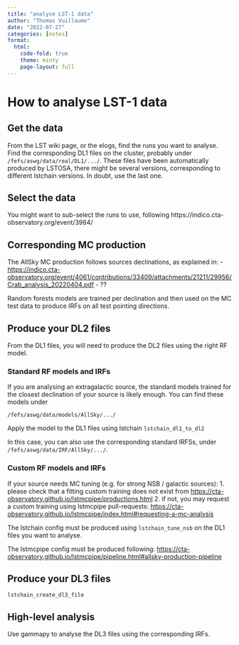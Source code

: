 ```yaml
---
title: "analyse LST-1 data"
author: "Thomas Vuillaume"
date: "2022-07-27"
categories: [notes]
format:
  html:
    code-fold: true
    theme: minty
    page-layout: full
---
```



# How to analyse LST-1 data

## Get the data

From the LST wiki page, or the elogs, find the runs you want to analyse.
Find the corresponding DL1 files on the cluster, probably under `/fefs/aswg/data/real/DL1/.../`.
These files have been automatically produced by LSTOSA, there might be several versions, corresponding to different 
lstchain versions. In doubt, use the last one.

## Select the data

You might want to sub-select the runs to use, following https://indico.cta-observatory.org/event/3984/


## Corresponding MC production

The AllSky MC production follows sources declinations, as explained in:
- [https://indico.cta-observatory.org/event/4061/contributions/33409/attachments/21211/29956/Crab_analysis_20220404.pdf](https://indico.cta-observatory.org/event/4061/contributions/33409/attachments/21211/29956/Crab_analysis_20220404.pdf)
- ??

Random forests models are trained per declination and then used on the MC test data
to produce IRFs on all test pointing directions.

## Produce your DL2 files

From the DL1 files, you will need to produce the DL2 files using the right RF model.

### Standard RF models and IRFs
If you are analysing an extragalactic source, the standard models trained for the closest declination of your source is 
likely enough.
You can find these models under 
```
/fefs/aswg/data/models/AllSky/.../
```

Apply the model to the DL1 files using lstchain `lstchain_dl1_to_dl2`

In this case, you can also use the corresponding standard IRFSs, under `/fefs/aswg/data/IRF/AllSky/.../`.

### Custom RF models and IRFs

If your source needs MC tuning (e.g. for strong NSB / galactic sources):
1. please check that a fitting custom training does not exist from [https://cta-observatory.github.io/lstmcpipe/productions.html](https://cta-observatory.github.io/lstmcpipe/productions.html)
2. if not, you may request a custom training using lstmcpipe pull-requests: [https://cta-observatory.github.io/lstmcpipe/index.html#requesting-a-mc-analysis](https://cta-observatory.github.io/lstmcpipe/index.html#requesting-a-mc-analysis)

The lstchain config must be produced using `lstchain_tune_nsb` on the DL1 files you want to analyse.

The lstmcpipe config must be produced following: [https://cta-observatory.github.io/lstmcpipe/pipeline.html#allsky-production-pipeline](https://cta-observatory.github.io/lstmcpipe/pipeline.html#allsky-production-pipeline)

## Produce your DL3 files

`lstchain_create_dl3_file`

## High-level analysis

Use gammapy to analyse the DL3 files using the corresponding IRFs.
